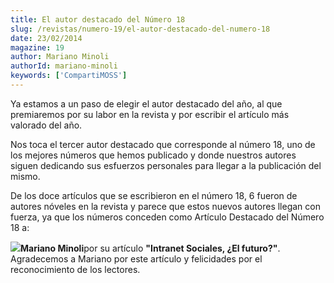 ```yaml
---
title: El autor destacado del Número 18
slug: /revistas/numero-19/el-autor-destacado-del-numero-18
date: 23/02/2014
magazine: 19
author: Mariano Minoli
authorId: mariano-minoli
keywords: ['CompartiMOSS']
---
```






​Ya estamos a un paso de elegir el autor destacado del año, al que premiaremos por su labor en la revista y por escribir el artículo más valorado del año.

Nos toca el tercer autor destacado que corresponde al número 18, uno de los mejores números que hemos publicado y donde nuestros autores siguen dedicando sus esfuerzos personales para llegar a la publicación del mismo.

De los doce artículos que se escribieron en el número 18, 6 fueron de autores nóveles en la revista y parece que estos nuevos autores llegan con fuerza, ya que los números conceden como Artículo Destacado del Número 18 a:

**![](/../images/autores/mariano-minoli.png)Mariano Minoli**por su artículo **"Intranet Sociales, ¿El futuro?"**. Agradecemos a Mariano por este artículo y felicidades por el reconocimiento de los lectores.

